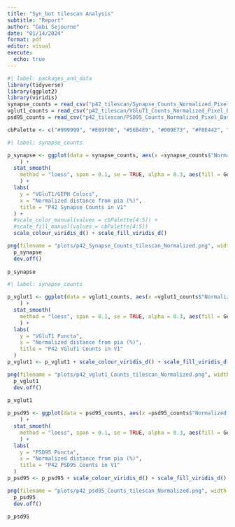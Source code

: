 ```yaml
---
title: "Syn_bot tilescan Analysis" 
subtitle: "Report" 
author: "Gabi Sejourne"
date: "01/14/2024"
format: pdf
editor: visual 
execute: 
  echo: true 
---
```


```r
#| label: packages_and_data
library(tidyverse)
library(ggplot2)
library(viridis)
synapse_counts = read_csv("p42_tilescan/Synapse_Counts_Normalized_Pixel_Based_Unblinded.csv", show_col_types = FALSE)
vglut1_counts = read_csv("p42_tilescan/VGluT1_Counts_Normalized_Pixel_Based_Unblinded.csv", show_col_types = FALSE)
psd95_counts = read_csv("p42_tilescan/PSD95_Counts_Normalized_Pixel_Based_Unblinded.csv", show_col_types = FALSE)

cbPalette <- c("#999999", "#E69F00", "#56B4E9", "#009E73", "#F0E442", "#0072B2", "#D55E00", "#CC79A7")

```

```r
#| label: synapse_counts

p_synapse <- ggplot(data = synapse_counts, aes(x =synapse_counts$"Normalized distance from pia (%)", y = synapse_counts$"Synapse Counts", color = Genotype)
    ) +
  stat_smooth(
    method = "loess", span = 0.1, se = TRUE, alpha = 0.3, aes(fill = Genotype)
    ) +
  labs(
    y = "VGluT1/GEPH Colocs",
    x = "Normalized distance from pia (%)",
    title = "P42 Synapse Counts in V1"
  ) +
  #scale_color_manual(values = cbPalette[4:5]) +
  #scale_fill_manual(values = cbPalette[4:5])
  scale_colour_viridis_d() + scale_fill_viridis_d()

png(filename = "plots/p42_Synapse_Counts_tilescan_Normalized.png", width = 1500, height = 700, res = 300)
  p_synapse
  dev.off()
  
p_synapse
```

```r
#| label: synapse_counts

p_vglut1 <- ggplot(data = vglut1_counts, aes(x =vglut1_counts$"Normalized distance from pia (%)", y = vglut1_counts$"VGluT1 Counts", color = Genotype)
    ) +
  stat_smooth(
    method = "loess", span = 0.1, se = TRUE, alpha = 0.3, aes(fill = Genotype)
    ) +
  labs(
    y = "VGluT1 Puncta",
    x = "Normalized distance from pia (%)",
    title = "P42 VGluT1 Counts in V1"
  )
p_vglut1 <- p_vglut1 + scale_colour_viridis_d() + scale_fill_viridis_d()

png(filename = "plots/p42_vglut1_Counts_tilescan_Normalized.png", width = 1500, height = 700, res = 300)
  p_vglut1
  dev.off()
  
p_vglut1
```

```r

p_psd95 <- ggplot(data = psd95_counts, aes(x =psd95_counts$"Normalized distance from pia (%)", y = psd95_counts$"PSD95 Counts", color = Genotype)
    ) +
  stat_smooth(
    method = "loess", span = 0.1, se = TRUE, alpha = 0.3, aes(fill = Genotype)
    ) +
  labs(
    y = "PSD95 Puncta",
    x = "Normalized distance from pia (%)",
    title = "P42 PSD95 Counts in V1"
  )
p_psd95 <- p_psd95 + scale_colour_viridis_d() + scale_fill_viridis_d()

png(filename = "plots/p42_psd95_Counts_tilescan_Normalized.png", width = 1500, height = 700, res = 300)
  p_psd95
  dev.off()
  
p_psd95
```
